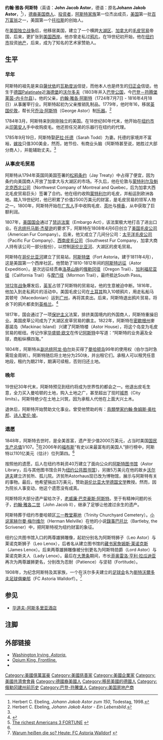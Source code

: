 {{Infobox person
| name = 約翰·雅各·阿斯特 <br /> John Jacob Astor
| image = John Jacob Astor.jpg
| image_size = 200px
| caption = 由[[吉尔伯特·斯图尔特|吉尔伯特·斯图尔特]]绘于1794年
| birth_name = Johann Jakob Astor
| birth_date = {{birth date|1763|7|17}}
| birth_place = [[德国|德国]][[普拉丁纳克|普拉丁纳克]][[沃尔多夫|沃尔多夫]]
| death_date = {{death date and age|1848|3|29|1763|7|7}}
| death_place = [[美国|美国]][[纽约州|纽约州]][[曼哈顿|曼哈顿]]
| resting_place = [[曼哈顿三一教堂墓园|曼哈顿三一教堂墓园]]
| occupation = [[商人|商人]]、[[投资者|投资者]]
| networth    = 资产在2006年价值1101亿美元<ref name=1st>{{Cite web |url=http://www.forbes.com/2007/09/14/richest-americans-alltime-biz_cx_pw_as_0914ialltime_slide_5.html?thisSpeed=30000 |title=The All-Time Richest Americans |access-date=2012-03-19 |archive-date=2019-06-21 |archive-url=https://web.archive.org/web/20190621022058/https://www.forbes.com/2007/09/14/richest-americans-alltime-biz_cx_pw_as_0914ialltime_slide_5.html?thisSpeed=30000 |dead-url=no }}</ref> <br /> 在他去世时价值2000万美元，占当时美国[[国民生产总值|国民生产总值]]1/107<ref name=2nd>Klepper, Michael, Gunther, Michael, ''The Wealthy 100: From Benjamin Franklin to Bill Gates—A Ranking of the Richest Americans, Past and Present'', 1996, Secaucus, New Jersey: Carol Publishing Group.</ref>
| religion = [[美国归正会|归正会]]<ref name=3rd>James Parton, ''Life of John Jacob Astor: To which is appended a Copy of his last will'', The American News Company, 1865.</ref>
| spouse = [[萨拉·托德·阿斯特|萨拉·托德·阿斯特]]
| children = [[马格德琳·阿斯特·布里斯特德|马格德琳·阿斯特·布里斯特德]] <br> [[约翰·雅各·阿斯特二世|约翰·雅各·阿斯特二世]] <br> [[老威廉·巴克豪斯·阿斯特|老威廉·巴克豪斯·阿斯特]] <br> [[萝·阿斯特·兰登|萝·阿斯特·兰登]] <br> [[伊莉莎·阿斯特·冯·伦普夫|伊莉莎·阿斯特·冯·伦普夫]]
| parents =   [[约翰·雅各|约翰·雅各]]（父） <br /> [[马格达莱纳·阿斯特|马格达莱纳·阿斯特]]（母）
| relatives = [[约翰·亨利·阿斯特|约翰·亨利·阿斯特]] （次兄） <br /> [[乔治·阿斯特|乔治·阿斯特]] （长兄）
| signature = Appletons' Astor John Jacob signature.jpg
}}

'''约翰·雅各·阿斯特'''（英语：'''John Jacob Astor'''，德语：原名'''Johann Jakob Astor'''，<ref name=4th>Herbert C. Ebeling, ''Johann Jakob Astor zum 150'', Todestag, 1998.</ref>{{bd|1763年|7月17日|1848年|3月29日|catIdx=Astor}}），[[德裔美国人|德裔美国]][[商人|商人]]、[[投资者|投资者]]，[[阿斯特家族|阿斯特家族]]第一位杰出成员，[[美国|美国]]第一批[[百万富翁|百万富翁]]之一，美国第一个[[托拉斯|托拉斯]]的创始人。

在[[美国独立战争|美国独立战争]]后，他移居美国，建立了一个横跨[[大湖区|大湖区]]、[[加拿大|加拿大]]的[[毛皮贸易|毛皮贸易]]帝国，后来，更扩张到[[美国西岸|美国西岸]]。他亦曾走私过[[鸦片|鸦片]]。在19世纪初开始，他在[[纽约市|纽约市]]投资[[地产|地产]]，后来，成为了知名的艺术家赞助人。

== 生平 ==

=== 早年 ===
阿斯特的祖先是来自[[薩伏依|薩伏依]]的[[瓦勒度派|瓦勒度派]]信徒，而他本人也是终生的[[美国归正会|归正会]]信徒。他生于[[德国|德国]]Palatinate近[[海德堡|海德堡]]的[[沃尔多夫|沃尔多夫]]（1803年并入[[巴登公国|巴登公国]]，今[[巴登－符腾堡|巴登－符腾堡]][[莱茵-内卡尔县|莱茵-内卡尔县]]）。他的父亲，[[约翰·雅各·阿斯特_(屠夫)|约翰·雅各·阿斯特]]（1724年7月7日 - 1816年4月18日）从事屠宰行业。阿斯特起初为父亲推销乳制品。1779年，他时年16，移居[[英国|英国]][[伦敦|伦敦]]，帮长兄[[乔治·阿斯特|乔治·阿斯特]]（George Astor）制[[乐器|乐器]]。<ref name=5th>Herbert C. Ebeling, ''Johann Jakob Astor - Ein Lebensbild''.</ref>

1784年3月，阿斯特来到刚刚独立的美国。在18世纪80年代末，他开始在[[纽约市|纽约市]]从[[印第安人|印第安人]]手中收购皮毛。他还担任兄弟的乐器行在纽约的代理。

1785年9月19日，阿斯特娶[[萨拉·托德|萨拉·托德]]（Sarah Todd）为妻。托德的家境并不富裕，[[嫁妆|嫁妆]]只值300美金，然而，她节俭、有商业头脑（阿斯特甚至说，她胜过大部分商人），并能辅助丈夫。<ref name=5th/>

=== 从事皮毛贸易 ===
阿斯特从1794年英国同美国签署的[[松鸦条约|松鸦条约]]（Jay Treaty）中占得了便宜，因为条约向美国商人开放了加拿大与大湖区的市场。不久后，他在伦敦与[[蒙特利尔及魁北克西北公司|蒙特利尔及魁北克西北公司]]（Northwest Company of Montreal and Quebec，后为加拿大西北毛皮贸易巨头）签署了合约。他在纽约收购[[蒙特利尔|蒙特利尔]]的毛皮，并船运到欧洲各地。踏入19世纪时，他已积累了价值2500万美元的财富，是毛皮贸易的领军人物之一。1800年，阿斯特开始在[[广东人|广东人]]手中收购毛皮、[[茶叶|茶叶]]与[[檀香|檀香]]，从中获取了巨额利润。

1807年，[[美国国会|美国国会]]通过了[[1807年禁运法案|禁运法案]]（Embargo Act），该法案极大地打击了进出口业。在[[美国总统|总统]][[托马斯·杰斐逊|托马斯·杰斐逊]]的要求下，阿斯特在1808年4月6日创立了[[美国毛皮公司|美国毛皮公司]]（American Fur Company）。后来，他又成立了几间分公司：[[太平洋毛皮公司|太平洋毛皮公司]]（Pacific Fur Company）、[[西南皮毛公司|西南皮毛公司]]（Southwest Fur Company，加拿大商人持有该公司一部分股份），以控制[[哥伦比亚河|哥伦比亚河]]、大湖区的皮毛贸易。

阿斯特在[[哥伦比亚河|哥伦比亚河]]建立了贸易站，[[阿斯特堡|阿斯特堡]]（Fort Astoria，建于1811年4月），这是美国第一个西岸社区。他赞助了1810-1812年间的[[阿斯特远征|阿斯特远征]]（Astor Expedition）。是次远征经贯串[[洛基山脉|洛基山脉]]的[[俄勒冈径|俄勒冈径]]（Oregon Trail）、[[加利福尼亚径|加利福尼亚径]]（California Trail）与[[摩门径|摩门径]]（Mormon Trail），最终抵达South Pass。

[[1812年战争|1812年战争]]爆发后，[[英军|英军]]占领了阿斯特的贸易站，他的生意被迫中断。1816年，他加入到走私鸦片的活动中。美国毛皮公司在[[土耳其|土耳其]]购入10顿鸦片，用走私船马其顿号（Macedonian）运到[[广州|广州]]，再将其卖出。后来，阿斯特退出鸦片贸易，将余下的鸦片都卖到[[英格兰|英格兰]]。<ref>{{Cite web |url=http://www.pbs.org/wgbh/pages/frontline/shows/heroin/etc/history.html |title=Opium Throught History |accessdate=2008-08-13 |archive-date=2015-11-25 |archive-url=https://web.archive.org/web/20151125113212/http://www.pbs.org/wgbh/pages/frontline/shows/heroin/etc/history.html |dead-url=no }}</ref>

1817年，国会通过了一项[[保护主义|保护主义]]法案，排挤美国境内的外国商人，阿斯特重操旧业。美国皮草公司成为了大湖区皮草贸易的霸主。1822年，阿斯特在[[密歇根州|密歇根州]]麥基諾岛（Mackinac Island）兴建了阿斯特楼（Astor House），将这个岛变为毛皮贸易的枢纽。传记作家[[华盛顿·欧文|华盛顿·欧文]]在传记[[阿斯特_(书籍)|阿斯特]]中写道：“阿斯特的业务遍及全球，商船纵横四海。”

1804年，阿斯特从[[美国副总统|副总统]][[阿龙·伯尔|阿龙·伯尔]]处买得了[[曼哈顿岛|曼哈顿岛]]99年的使用权（伯尔当时急需现金周转）。阿斯特随后将土地分为250块，并出租它们。承租人可以租凭任意地段，租约为期21年，期满可续租，否则归还土地。

=== 晚年 ===
19世纪30年代末，阿斯特预见到纽约将成为世界性的都会之一。他退出皮毛生意，全力买入曼哈顿的土地，购入土地之广，甚至超出了现时[[城界|城界]]（City limits）。阿斯特绝少在土地上兴筑，因为承租人代他在上面大兴土木。

退休后，阿斯特开始赞助文化事业。曾受他赞助的有：[[鳥類學|鳥類學家]][[约翰·詹姆斯·奥杜邦|约翰·詹姆斯·奥杜邦]]、[[诗人|诗人]][[爱伦·坡|爱伦·坡]]。

=== 遗愿 ===
1848年，阿斯特去世时，是全美首富，遗产至少值2000万美元，占当时美国[[国民生产总值|国民生产总值]]1/107。<ref>[http://money.cnn.com/galleries/2007/fortune/0702/gallery.richestamericans.fortune/3.html The richest Americans 3 FORTUNE] {{webarchive|url=https://web.archive.org/web/20090917020328/http://money.cnn.com/galleries/2007/fortune/0702/gallery.richestamericans.fortune/3.html |date=2009-09-17 }}</ref>在2006年的[[福布斯|福布斯]]“有史以来最富有的美国人”排行榜中，阿斯特以1101亿美元（估计）位列第四。<ref name=1st/>

按照他的遗愿，后人在纽约市耗资40万建立了面向公众的[[阿斯特图书馆|阿斯特图书馆]]（Astor Library，后与其他图书馆合并为[[纽约公共图书馆|纽约公共图书馆]]），另拨5万美元在他的故乡[[沃尔道夫|沃尔道夫]]建立济贫所、孤儿院。济贫所Astorhaus现已改为博物馆，展示与阿斯特有关的事物。最后，他希望捐出3万美元，赞助[[哥伦比亚大学|哥伦比亚大学]][[德国文学|德国文学]]教授。然而，因为院长人事变动，他这个遗愿没有成真。

阿斯特将大部分遗产留给次子，[[老威廉·巴克豪斯·阿斯特|老威廉·巴克豪斯·阿斯特]]。至于有精神问题的长子，[[约翰·雅各二世|约翰·雅各二世]]（John Jacob II），继承了足够让他渡过余生的遗产。

阿斯特葬于纽约市曼哈顿区[[三一教堂墓地|三一教堂墓地]]（Trinity Churchyard Cemetery）。[[小说家|小说家]][[赫尔曼·梅尔维尔|赫尔曼·梅尔维尔]]（Herman Melville）在他的小说[[錄事巴托比|錄事巴托比]]（Bartleby, the Scrivener）中，把阿斯特视为纽约财富的象征。

纽约公共图书馆入口的两尊雄狮雕像，起初分别名为阿斯特狮子（Leo Astor）与莱诺克斯狮子（Leo Lenox），后者名从建立图书馆的[[藏书家|藏书家]][[詹姆斯·莱诺克斯|詹姆斯·莱诺克斯]]（James Lenox）。后来两尊雄狮雕像被分别更名为阿斯特勋爵（Lord Astor）与莱诺克斯夫人（Lady Lenox）。最后在[[大萧条|大萧条]]期间，市长[[菲奥雷洛·亨利·拉瓜迪亚|菲奥雷洛·亨利·拉瓜迪亚]]再次为两尊雄狮更名，分别改为忍耐（Patience）与坚韧（Fortitude）。

1908年，为纪念阿斯特及其家族，一个在沃尔多夫建立的[[足球会|足球会]]名为[[斯特沃爾多夫足球俱樂部|斯特沃爾多夫足球俱樂部]]（FC Astoria Walldorf）。<ref>[http://www.fussball.de/vereinsnamen-serie-fc-astoria-walldorf/id_52005140/index Warum heißen die so? Heute: FC Astoria Walldorf] {{webarchive|url=https://web.archive.org/web/20140122224913/http://www.fussball.de/vereinsnamen-serie-fc-astoria-walldorf/id_52005140/index |date=2014-01-22 }}</ref>

== 参见 ==
*[[华道夫-阿斯多里亚酒店|华道夫-阿斯多里亚酒店]]

== 注脚 ==
<references/>

== 外部链接 ==
{{wikiquote}}
* [http://manybooks.net/titles/irvingwaetext98stria10.html# Washington Irving, ''Astoria''.] {{Wayback|url=http://manybooks.net/titles/irvingwaetext98stria10.html |date=20200927192703 }}
* [http://www.pbs.org/wgbh/pages/frontline/shows/heroin/etc/history.html Opium King, Frontline.] {{Wayback|url=http://www.pbs.org/wgbh/pages/frontline/shows/heroin/etc/history.html |date=20151125113212 }}
*{{Findagrave|40}}

{{start box}}
{{succession box|title=[[美国富豪列表|美国首富]]|before=未知|after=[[老威廉·巴克豪斯·阿斯特|老威廉·巴克豪斯·阿斯特]]|years=?-1848}}
{{end box}}

{{Authority control}}
{{DEFAULTSORT:Astor, John Jacob}}
[[Category:美國億萬富豪|Category:美國億萬富豪]]
[[Category:美國慈善家|Category:美國慈善家]]
[[Category:美國企業家|Category:美國企業家]]
[[Category:美國共濟會會員|Category:美國共濟會會員]]
[[Category:德國裔美國人|Category:德國裔美國人]]
[[Category:移民美國的德國人|Category:移民美國的德國人]]
[[Category:俄勒冈建州前历史|Category:俄勒冈建州前历史]]
[[Category:巴登-符騰堡人|Category:巴登-符騰堡人]]
[[Category:美国房地产商|Category:美国房地产商]]